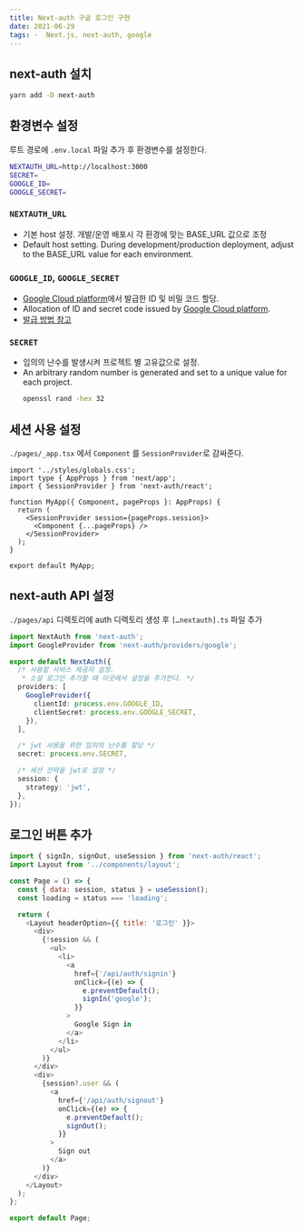 ```yaml
---
title: Next-auth 구글 로그인 구현
date: 2021-06-29
tags: -  Next.js, next-auth, google
---
```


## next-auth 설치

```bash
yarn add -D next-auth
```

## 환경변수 설정

루트 경로에 `.env.local` 파일 추가 후 환경변수를 설정한다.

```bash
NEXTAUTH_URL=http://localhost:3000
SECRET=
GOOGLE_ID=
GOOGLE_SECRET=
```

### **`NEXTAUTH_URL`**

- 기본 host 설정. 개발/운영 배포시 각 환경에 맞는 BASE_URL 값으로 조정
- Default host setting. During development/production deployment, adjust to the BASE_URL value for each environment.

### **`GOOGLE_ID`, `GOOGLE_SECRET`**

- [Google Cloud platform](https://console.cloud.google.com/?hl=ko)에서 발급한 ID 및 비밀 코드 할당.
- Allocation of ID and secret code issued by [Google Cloud platform](https://console.cloud.google.com/?hl=ko).
- [발급 방법 참고](https://blog.bud-it.com/next-auth-google/)

### **`SECRET`**

- 임의의 난수를 발생시켜 프로젝트 별 고유값으로 설정.
- An arbitrary random number is generated and set to a unique value for each project.
  ```bash
  openssl rand -hex 32
  ```

## 세션 사용 설정

`./pages/_app.tsx` 에서 `Component` 를 `SessionProvider`로 감싸준다.

```js:./pages/_app.tsx
import '../styles/globals.css';
import type { AppProps } from 'next/app';
import { SessionProvider } from 'next-auth/react';

function MyApp({ Component, pageProps }: AppProps) {
  return (
    <SessionProvider session={pageProps.session}>
      <Component {...pageProps} />
    </SessionProvider>
  );
}

export default MyApp;
```

## next-auth API 설정

`./pages/api` 디렉토리에 auth 디렉토리 생성 후 `[…nextauth].ts` 파일 추가

```js:./pages/api/auth/[...nextauth].ts
import NextAuth from 'next-auth';
import GoogleProvider from 'next-auth/providers/google';

export default NextAuth({
  /* 사용할 서비스 제공자 설정.
   * 소셜 로그인 추가할 때 이곳에서 설정을 추가한다. */
  providers: [
    GoogleProvider({
      clientId: process.env.GOOGLE_ID,
      clientSecret: process.env.GOOGLE_SECRET,
    }),
  ],

  /* jwt 사용을 위한 임의의 난수를 할당 */
  secret: process.env.SECRET,

  /* 세션 전략을 jwt로 설정 */
  session: {
    strategy: 'jwt',
  },
});
```

## 로그인 버튼 추가

```js
import { signIn, signOut, useSession } from 'next-auth/react';
import Layout from '../components/layout';

const Page = () => {
  const { data: session, status } = useSession();
  const loading = status === 'loading';

  return (
    <Layout headerOption={{ title: '로그인' }}>
      <div>
        {!session && (
          <ul>
            <li>
              <a
                href={'/api/auth/signin'}
                onClick={(e) => {
                  e.preventDefault();
                  signIn('google');
                }}
              >
                Google Sign in
              </a>
            </li>
          </ul>
        )}
      </div>
      <div>
        {session?.user && (
          <a
            href={'/api/auth/signout'}
            onClick={(e) => {
              e.preventDefault();
              signOut();
            }}
          >
            Sign out
          </a>
        )}
      </div>
    </Layout>
  );
};

export default Page;
```

